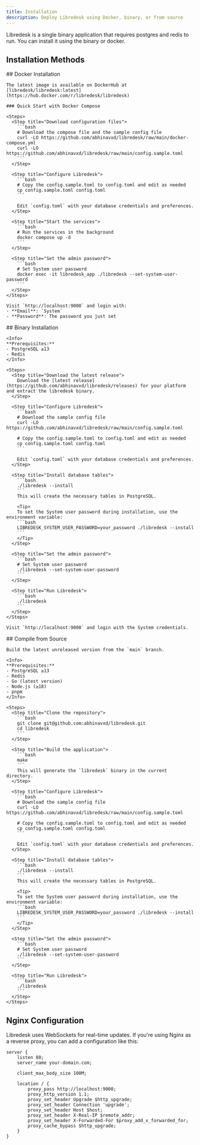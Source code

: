 ```yaml
---
title: Installation
description: Deploy Libredesk using Docker, binary, or from source
---
```


Libredesk is a single binary application that requires postgres and redis to run. You can install it using the binary or docker.

## Installation Methods

<Tabs>
  <Tab title="Docker (Recommended)">
    ## Docker Installation
    
    The latest image is available on DockerHub at [libredesk/libredesk:latest](https://hub.docker.com/r/libredesk/libredesk)
    
    ### Quick Start with Docker Compose
    
    <Steps>
      <Step title="Download configuration files">
        ```bash
        # Download the compose file and the sample config file
        curl -LO https://github.com/abhinavxd/libredesk/raw/main/docker-compose.yml
        curl -LO https://github.com/abhinavxd/libredesk/raw/main/config.sample.toml
        ```
      </Step>
      
      <Step title="Configure Libredesk">
        ```bash
        # Copy the config.sample.toml to config.toml and edit as needed
        cp config.sample.toml config.toml
        ```
        
        Edit `config.toml` with your database credentials and preferences.
      </Step>
      
      <Step title="Start the services">
        ```bash
        # Run the services in the background
        docker compose up -d
        ```
      </Step>
      
      <Step title="Set the admin password">
        ```bash
        # Set System user password
        docker exec -it libredesk_app ./libredesk --set-system-user-password
        ```
      </Step>
    </Steps>
    
    Visit `http://localhost:9000` and login with:
    - **Email**: `System`
    - **Password**: The password you just set
  </Tab>
  
  <Tab title="Binary">
    ## Binary Installation
    
    <Info>
    **Prerequisites:**
    - PostgreSQL ≥13
    - Redis
    </Info>
    
    <Steps>
      <Step title="Download the latest release">
        Download the [latest release](https://github.com/abhinavxd/libredesk/releases) for your platform and extract the libredesk binary.
      </Step>
      
      <Step title="Configure Libredesk">
        ```bash
        # Download the sample config file
        curl -LO https://github.com/abhinavxd/libredesk/raw/main/config.sample.toml
        
        # Copy the config.sample.toml to config.toml and edit as needed
        cp config.sample.toml config.toml
        ```
        
        Edit `config.toml` with your database credentials and preferences.
      </Step>
      
      <Step title="Install database tables">
        ```bash
        ./libredesk --install
        ```
        This will create the necessary tables in PostgreSQL.
        
        <Tip>
        To set the System user password during installation, use the environment variable: 
        ```bash
        LIBREDESK_SYSTEM_USER_PASSWORD=your_password ./libredesk --install
        ```
        </Tip>
      </Step>
      
      <Step title="Set the admin password">
        ```bash
        # Set System user password
        ./libredesk --set-system-user-password
        ```
      </Step>
      
      <Step title="Run Libredesk">
        ```bash
        ./libredesk
        ```
      </Step>
    </Steps>
    
    Visit `http://localhost:9000` and login with the System credentials.
  </Tab>
  
  <Tab title="From Source">
    ## Compile from Source
    
    Build the latest unreleased version from the `main` branch.
    
    <Info>
    **Prerequisites:**
    - PostgreSQL ≥13
    - Redis
    - Go (latest version)
    - Node.js (≥18)
    - pnpm
    </Info>
    
    <Steps>
      <Step title="Clone the repository">
        ```bash
        git clone git@github.com:abhinavxd/libredesk.git
        cd libredesk
        ```
      </Step>
      
      <Step title="Build the application">
        ```bash
        make
        ```
        This will generate the `libredesk` binary in the current directory.
      </Step>
      
      <Step title="Configure Libredesk">
        ```bash
        # Download the sample config file
        curl -LO https://github.com/abhinavxd/libredesk/raw/main/config.sample.toml
        
        # Copy the config.sample.toml to config.toml and edit as needed
        cp config.sample.toml config.toml
        ```
        
        Edit `config.toml` with your database credentials and preferences.
      </Step>
      
      <Step title="Install database tables">
        ```bash
        ./libredesk --install
        ```
        This will create the necessary tables in PostgreSQL.
        
        <Tip>
        To set the System user password during installation, use the environment variable: 
        ```bash
        LIBREDESK_SYSTEM_USER_PASSWORD=your_password ./libredesk --install
        ```
        </Tip>
      </Step>
      
      <Step title="Set the admin password">
        ```bash
        # Set System user password
        ./libredesk --set-system-user-password
        ```
      </Step>
      
      <Step title="Run Libredesk">
        ```bash
        ./libredesk
        ```
      </Step>
    </Steps>
  </Tab>
</Tabs>

## Nginx Configuration

Libredesk uses WebSockets for real-time updates. If you're using Nginx as a reverse proxy, you can add a configuration like this:

```nginx
server {
    listen 80;
    server_name your-domain.com;
    
    client_max_body_size 100M;
    
    location / {
        proxy_pass http://localhost:9000;
        proxy_http_version 1.1;
        proxy_set_header Upgrade $http_upgrade;
        proxy_set_header Connection 'upgrade';
        proxy_set_header Host $host;
        proxy_set_header X-Real-IP $remote_addr;
        proxy_set_header X-Forwarded-For $proxy_add_x_forwarded_for;
        proxy_cache_bypass $http_upgrade;
    }
}
```
